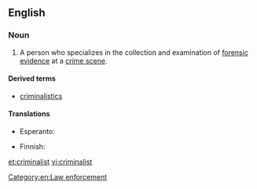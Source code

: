 ==English==

===Noun===
{{en-noun}}

#{{US}} A person who specializes in the collection and examination of [[forensic]] [[evidence]] at a [[crime scene]].

====Derived terms====
* [[criminalistics]]

====Translations====
{{trans-top|specialist in the examination of forensic evidence at a crime scene}}
* Esperanto: {{t-|eo|kriminalisto}}
{{trans-mid}}
* Finnish: {{t-|fi|rikostutkija}}
{{trans-bottom}}

[[Category:en:Law enforcement]]

[[et:criminalist]]
[[vi:criminalist]]